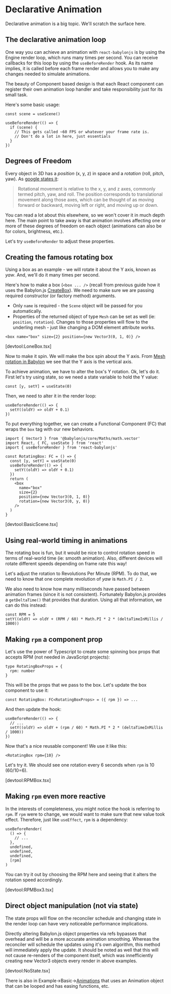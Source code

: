 # Declarative Animation

Declarative animation is a big topic. We'll scratch the surface here.

## The declarative animation loop

One way you can achieve an animation with `react-babylonjs` is by using the
Engine render loop, which runs many times per second. You can receive callbacks
for this loop by using the `useBeforeRender` hook. As its name implies, it is
called before each frame render and allows you to make any changes needed to
simulate animations.

The beauty of Component based design is that each React component can register
their own animation loop handler and take responsibility just for its small
task.

Here's some basic usage:

```tsx
const scene = useScene()

useBeforeRender(() => {
  if (scene) {
    // This gets called ~60 FPS or whatever your frame rate is.
    // Don't do a lot in here, just essentials
  }
})
```

## Degrees of Freedom

Every object in 3D has a _position_ (x, y, z) in space and a _rotation_ (roll,
pitch, yaw). As
[google states it](https://developers.google.com/vr/discover/degrees-of-freedom):

> Rotational movement is relative to the x, y, and z axes, commonly termed
> pitch, yaw, and roll. The position corresponds to translational movement along
> those axes, which can be thought of as moving forward or backward, moving left
> or right, and moving up or down.

You can read a lot about this elsewhere, so we won't cover it in much depth
here. The main point to take away is that animation involves affecting one or
more of these degrees of freedom on each object (animations can also be for
colors, brightness, etc.).

Let's try `useBeforeRender` to adjust these properties.

## Creating the famous rotating box

Using a box as an example - we will rotate it about the Y axis, known as _yaw_.
And, we'll do it many times per second.

Here's how to make a box (`<box ... />` (recall from previous guide how it uses
the Babylon.js
[CreateBox](https://doc.babylonjs.com/typedoc/modules/BABYLON#CreateBox-2)). We
need to make sure we are passing required constructor (or factory method)
arguments.

- Only `name` is required - the `Scene` object will be passed for you
  automatically.
- Properties of the returned object of type `Mesh` can be set as well (ie:
  `position`, `rotation`). Changes to those properties will flow to the
  underling mesh - just like changing a DOM element attribute works.

```tsx
<box name="box" size={2} position={new Vector3(0, 1, 0)} />
```

[devtool:LoneBox.tsx]

Now to make it spin. We will make the box spin about the Y axis. From
[Mesh rotation in Babylon](https://doc.babylonjs.com/divingDeeper/mesh/transforms/center_origin/rotation)
we see that the Y axis is the vertical axis.

To achieve animation, we have to alter the box's Y rotation. Ok, let's do it.
First let's try using state, so we need a state variable to hold the Y value:

```tsx
const [y, setY] = useState(0)
```

Then, we need to alter it in the render loop:

```tsx
useBeforeRender(() => {
  setY((oldY) => oldY + 0.1)
})
```

To put everything together, we can create a Functional Component (FC) that wraps
the `box` tag with our new behaviors.

```tsx
import { Vector3 } from '@babylonjs/core/Maths/math.vector'
import React, { FC, useState } from 'react'
import { useBeforeRender } from 'react-babylonjs'

const RotatingBox: FC = () => {
  const [y, setY] = useState(0)
  useBeforeRender(() => {
    setY((oldY) => oldY + 0.1)
  })
  return (
    <box
      name="box"
      size={2}
      position={new Vector3(0, 1, 0)}
      rotation={new Vector3(0, y, 0)}
    />
  )
}
```

[devtool:BasicScene.tsx]

## Using real-world timing in animations

The rotating box is fun, but it would be nice to control rotation speed in terms
of real-world time (ie: smooth animation). Also, different devices will rotate
different speeds depending on frame rate this way!

Let's adjust the rotation to Revolutions Per Minute (RPM). To do that, we need
to know that one complete revolution of _yaw_ is `Math.PI / 2`.

We also need to know how many milliseconds have passed between animation frames
(since it is not consistent). Fortunately Babylon.js provides a `getDeltaTime()`
that provides that duration. Using all that information, we can do this instead:

```tsx
const RPM = 5
setY((oldY) => oldY + (RPM / 60) * Math.PI * 2 * (deltaTimeInMillis / 1000))
```

## Making `rpm` a component prop

Let's use the power of Typescript to create some spinning box props that accepts
RPM (not needed in JavaScript projects):

```tsx
type RotatingBoxProps = {
  rpm: number
}
```

This will be the props that we pass to the box. Let's update the box component
to use it:

```tsx
const RotatingBox: FC<RotatingBoxProps> = ({ rpm }) => ...
```

And then update the hook:

```tsx
useBeforeRender(() => {
  // ...
  setY((oldY) => oldY + (rpm / 60) * Math.PI * 2 * (deltaTimeInMillis / 1000))
})
```

Now that's a nice reusable component! We use it like this:

```tsx
<RotatingBox rpm={10} />
```

Let's try it. We should see one rotation every 6 seconds when `rpm` is 10
(60/10=6).

[devtool:RPMBox.tsx]

## Making `rpm` even more reactive

In the interests of completeness, you might notice the hook is referring to
`rpm`. If `rpm` were to change, we would want to make sure that new value took
effect. Therefore, just like `useEffect`, `rpm` is a dependency:

```tsx
useBeforeRender(
  () => {
    // ...
  },
  undefined,
  undefined,
  undefined,
  [rpm]
)
```

You can try it out by choosing the RPM here and seeing that it alters the
rotation speed accordingly.

[devtool:RPMBox3.tsx]

## Direct object manipulation (not via state)

The state props will flow on the reconciler schedule and changing state in the
render loop can have very noticeable performance implications.

Directly altering Babylon.js object properties via refs bypasses that overhead
and will be a more accurate animation smoothing. Whereas the reconciler will
schedule the updates using it's own algorithm, this method will immediately
apply the update. It should be noted as well that this will not cause re-renders
of the component itself, which was innefficiently creating new Vector3 objects
every render in above examples.

[devtool:NoState.tsx]

There is also in
Example->Basic->[Animations](../../examples/basic/animations/index.mdx) that
uses an Animation object that can be looped and has easing functions, etc.
